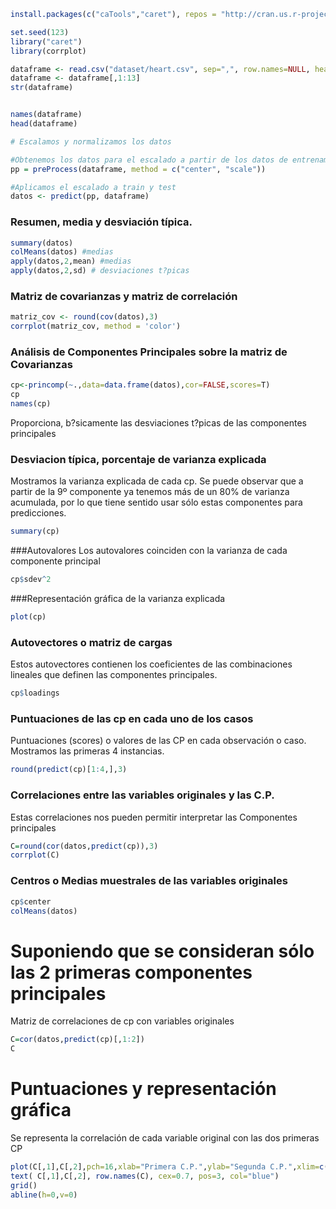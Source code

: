 ```r

install.packages(c("caTools","caret"), repos = "http://cran.us.r-project.org")
```


```r
set.seed(123)
library("caret")
library(corrplot)

```

```r
dataframe <- read.csv("dataset/heart.csv", sep=",", row.names=NULL, header=TRUE)
dataframe <- dataframe[,1:13]
str(dataframe)


names(dataframe) 
head(dataframe)

```

```r

# Escalamos y normalizamos los datos

#Obtenemos los datos para el escalado a partir de los datos de entrenamiento
pp = preProcess(dataframe, method = c("center", "scale"))

#Aplicamos el escalado a train y test
datos <- predict(pp, dataframe)
```


### Resumen, media y desviación típica.

```r
summary(datos)
colMeans(datos) #medias
apply(datos,2,mean) #medias
apply(datos,2,sd) # desviaciones t?picas

```

### Matriz de covarianzas y matriz de correlación
```r
matriz_cov <- round(cov(datos),3)
corrplot(matriz_cov, method = 'color')
```



### Análisis de Componentes Principales sobre la matriz de Covarianzas
```r
cp<-princomp(~.,data=data.frame(datos),cor=FALSE,scores=T)
cp
names(cp)

```
Proporciona, b?sicamente las desviaciones t?picas de las componentes principales


### Desviacion típica, porcentaje de varianza explicada
Mostramos la varianza explicada de cada cp. Se puede observar que a partir de la 9º componente ya tenemos más de un 80% de varianza acumulada, por lo que tiene sentido usar sólo estas componentes para predicciones.
 
```r
summary(cp)

```



###Autovalores 
Los autovalores coinciden con la varianza de cada componente principal

```r
cp$sdev^2

```



###Representación gráfica de la varianza explicada

```r
plot(cp)

```

### Autovectores o matriz de cargas

Estos autovectores contienen los coeficientes de las combinaciones lineales que definen las componentes principales.


```r
cp$loadings
```



### Puntuaciones de las cp en cada uno de los casos

Puntuaciones (scores) o valores de las CP en cada observación o caso. Mostramos las primeras 4 instancias.

```r
round(predict(cp)[1:4,],3)
```


### Correlaciones entre las variables originales y las C.P.

Estas correlaciones nos pueden permitir interpretar las Componentes principales
```r
C=round(cor(datos,predict(cp)),3)
corrplot(C)

```


### Centros o Medias muestrales de las variables originales



```r
cp$center
colMeans(datos)

```

# Suponiendo que se consideran sólo las 2 primeras componentes principales

Matriz de correlaciones de cp con variables originales

```r
C=cor(datos,predict(cp)[,1:2])
C

```

# Puntuaciones y representación gráfica

Se representa la correlación de cada variable original con las dos primeras CP

```r


plot(C[,1],C[,2],pch=16,xlab="Primera C.P.",ylab="Segunda C.P.",xlim=c(-1.0,1.0),ylim=c(-1,1))
text( C[,1],C[,2], row.names(C), cex=0.7, pos=3, col="blue")
grid()
abline(h=0,v=0)


```







